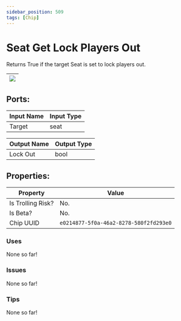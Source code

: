 ```yaml
---
sidebar_position: 509
tags: [Chip]
---
```


# Seat Get Lock Players Out


Returns True if the target Seat is set to lock players out.

| ![](https://images-ext-2.discordapp.net/external/MPmIaQzlEPmgGWlgi-WxBBXt0Bjv_zWPkg1y1f_sy3s/https/www.recroomcircuits.com/image/circuit/absolute-value?width=206&height=108) |
|-----|

## Ports:

| Input Name | Input Type |
|-----------|-----------|
| Target | seat |

| Output Name | Output Type |
|-----------|-----------|
| Lock Out | bool |

## Properties:

| Property  | Value |
|-------------------|-----------|
| Is Trolling Risk? | No. |
| Is Beta? | No. |
| Chip UUID | `e0214877-5f0a-46a2-8278-580f2fd293e0` |

### Uses
None so far!

### Issues
None so far!

### Tips
None so far!
